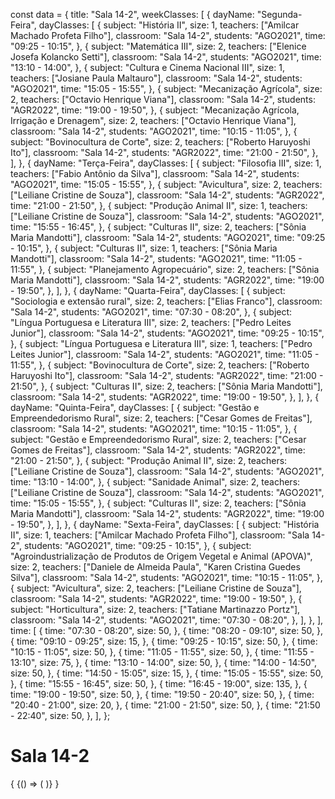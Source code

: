 const data = {
  title: "Sala 14-2",
  weekClasses: [
    {
      dayName: "Segunda-Feira",
      dayClasses: [
        {
          subject: "História II",
          size: 1,
          teachers: ["Amilcar Machado Profeta Filho"],
          classroom: "Sala 14-2",
          students: "AGO2021",
          time: "09:25 - 10:15",
        },
        {
          subject: "Matemática III",
          size: 2,
          teachers: ["Elenice Josefa Kolancko Setti"],
          classroom: "Sala 14-2",
          students: "AGO2021",
          time: "13:10 - 14:00",
        },
        {
          subject: "Cultura e Cinema Nacional III",
          size: 1,
          teachers: ["Josiane Paula Maltauro"],
          classroom: "Sala 14-2",
          students: "AGO2021",
          time: "15:05 - 15:55",
        },
        {
          subject: "Mecanização Agrícola",
          size: 2,
          teachers: ["Octavio Henrique Viana"],
          classroom: "Sala 14-2",
          students: "AGR2022",
          time: "19:00 - 19:50",
        },
        {
          subject: "Mecanização Agrícola, Irrigação e Drenagem",
          size: 2,
          teachers: ["Octavio Henrique Viana"],
          classroom: "Sala 14-2",
          students: "AGO2021",
          time: "10:15 - 11:05",
        },
        {
          subject: "Bovinocultura de Corte",
          size: 2,
          teachers: ["Roberto Haruyoshi Ito"],
          classroom: "Sala 14-2",
          students: "AGR2022",
          time: "21:00 - 21:50",
        },
      ],
    },
    {
      dayName: "Terça-Feira",
      dayClasses: [
        {
          subject: "Filosofia III",
          size: 1,
          teachers: ["Fabio Antônio da Silva"],
          classroom: "Sala 14-2",
          students: "AGO2021",
          time: "15:05 - 15:55",
        },
        {
          subject: "Avicultura",
          size: 2,
          teachers: ["Leiliane Cristine de Souza"],
          classroom: "Sala 14-2",
          students: "AGR2022",
          time: "21:00 - 21:50",
        },
        {
          subject: "Produção Animal II",
          size: 1,
          teachers: ["Leiliane Cristine de Souza"],
          classroom: "Sala 14-2",
          students: "AGO2021",
          time: "15:55 - 16:45",
        },
        {
          subject: "Culturas II",
          size: 2,
          teachers: ["Sônia Maria Mandotti"],
          classroom: "Sala 14-2",
          students: "AGO2021",
          time: "09:25 - 10:15",
        },
        {
          subject: "Culturas II",
          size: 1,
          teachers: ["Sônia Maria Mandotti"],
          classroom: "Sala 14-2",
          students: "AGO2021",
          time: "11:05 - 11:55",
        },
        {
          subject: "Planejamento Agropecuário",
          size: 2,
          teachers: ["Sônia Maria Mandotti"],
          classroom: "Sala 14-2",
          students: "AGR2022",
          time: "19:00 - 19:50",
        },
      ],
    },
    {
      dayName: "Quarta-Feira",
      dayClasses: [
        {
          subject: "Sociologia e extensão rural",
          size: 2,
          teachers: ["Elias Franco"],
          classroom: "Sala 14-2",
          students: "AGO2021",
          time: "07:30 - 08:20",
        },
        {
          subject: "Língua Portuguesa e Literatura III",
          size: 2,
          teachers: ["Pedro Leites Junior"],
          classroom: "Sala 14-2",
          students: "AGO2021",
          time: "09:25 - 10:15",
        },
        {
          subject: "Língua Portuguesa e Literatura III",
          size: 1,
          teachers: ["Pedro Leites Junior"],
          classroom: "Sala 14-2",
          students: "AGO2021",
          time: "11:05 - 11:55",
        },
        {
          subject: "Bovinocultura de Corte",
          size: 2,
          teachers: ["Roberto Haruyoshi Ito"],
          classroom: "Sala 14-2",
          students: "AGR2022",
          time: "21:00 - 21:50",
        },
        {
          subject: "Culturas II",
          size: 2,
          teachers: ["Sônia Maria Mandotti"],
          classroom: "Sala 14-2",
          students: "AGR2022",
          time: "19:00 - 19:50",
        },
      ],
    },
    {
      dayName: "Quinta-Feira",
      dayClasses: [
        {
          subject: "Gestão e Empreendedorismo Rural",
          size: 2,
          teachers: ["Cesar Gomes de Freitas"],
          classroom: "Sala 14-2",
          students: "AGO2021",
          time: "10:15 - 11:05",
        },
        {
          subject: "Gestão e Empreendedorismo Rural",
          size: 2,
          teachers: ["Cesar Gomes de Freitas"],
          classroom: "Sala 14-2",
          students: "AGR2022",
          time: "21:00 - 21:50",
        },
        {
          subject: "Produção Animal II",
          size: 2,
          teachers: ["Leiliane Cristine de Souza"],
          classroom: "Sala 14-2",
          students: "AGO2021",
          time: "13:10 - 14:00",
        },
        {
          subject: "Sanidade Animal",
          size: 2,
          teachers: ["Leiliane Cristine de Souza"],
          classroom: "Sala 14-2",
          students: "AGO2021",
          time: "15:05 - 15:55",
        },
        {
          subject: "Culturas II",
          size: 2,
          teachers: ["Sônia Maria Mandotti"],
          classroom: "Sala 14-2",
          students: "AGR2022",
          time: "19:00 - 19:50",
        },
      ],
    },
    {
      dayName: "Sexta-Feira",
      dayClasses: [
        {
          subject: "História II",
          size: 1,
          teachers: ["Amilcar Machado Profeta Filho"],
          classroom: "Sala 14-2",
          students: "AGO2021",
          time: "09:25 - 10:15",
        },
        {
          subject:
            "Agroindustrialização de Produtos de Origem Vegetal e Animal (APOVA)",
          size: 2,
          teachers: ["Daniele de Almeida Paula", "Karen Cristina Guedes Silva"],
          classroom: "Sala 14-2",
          students: "AGO2021",
          time: "10:15 - 11:05",
        },
        {
          subject: "Avicultura",
          size: 2,
          teachers: ["Leiliane Cristine de Souza"],
          classroom: "Sala 14-2",
          students: "AGR2022",
          time: "19:00 - 19:50",
        },
        {
          subject: "Horticultura",
          size: 2,
          teachers: ["Tatiane Martinazzo Portz"],
          classroom: "Sala 14-2",
          students: "AGO2021",
          time: "07:30 - 08:20",
        },
      ],
    },
  ],
  time: [
    {
      time: "07:30 - 08:20",
      size: 50,
    },
    {
      time: "08:20 - 09:10",
      size: 50,
    },
    {
      time: "09:10 - 09:25",
      size: 15,
    },
    {
      time: "09:25 - 10:15",
      size: 50,
    },
    {
      time: "10:15 - 11:05",
      size: 50,
    },
    {
      time: "11:05 - 11:55",
      size: 50,
    },
    {
      time: "11:55 - 13:10",
      size: 75,
    },
    {
      time: "13:10 - 14:00",
      size: 50,
    },
    {
      time: "14:00 - 14:50",
      size: 50,
    },
    {
      time: "14:50 - 15:05",
      size: 15,
    },
    {
      time: "15:05 - 15:55",
      size: 50,
    },
    {
      time: "15:55 - 16:45",
      size: 50,
    },
    {
      time: "16:45 - 19:00",
      size: 135,
    },
    {
      time: "19:00 - 19:50",
      size: 50,
    },
    {
      time: "19:50 - 20:40",
      size: 50,
    },
    {
      time: "20:40 - 21:00",
      size: 20,
    },
    {
      time: "21:00 - 21:50",
      size: 50,
    },
    {
      time: "21:50 - 22:40",
      size: 50,
    },
  ],
};

# Sala 14-2

<div>
  {
    <BrowserOnly>
      {() => (
        <Grid
          title={data.title}
          weekClasses={data.weekClasses}
          time={data.time}
        />
      )}
    </BrowserOnly>
  }
</div>
